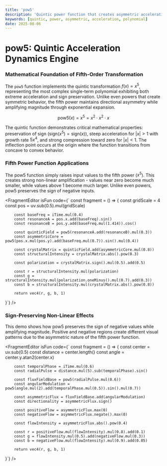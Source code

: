 ```yaml
---
title: 'pow5'
description: 'Quintic power function that creates asymmetric acceleration patterns through fifth-order polynomial transformation'
keywords: [quintic, power, asymmetric, acceleration, polynomial]
date: 2025-08-06
---
```



# pow5: Quintic Acceleration Dynamics Engine

### Mathematical Foundation of Fifth-Order Transformation

The `pow5` function implements the quintic transformation $f(x) = x^5$, representing the most complex single-term polynomial exhibiting both extreme acceleration and sign preservation. Unlike even powers that create symmetric behavior, the fifth power maintains directional asymmetry while amplifying magnitude through exponential expansion.

$$
\text{pow5}(x) = x^5 = x^2 \cdot x^2 \cdot x
$$

The quintic function demonstrates critical mathematical properties: preservation of sign ($\text{sign}(x^5) = \text{sign}(x)$), steep acceleration for $|x| > 1$ with growth rate $5x^4$, and strong compression toward zero for $|x| < 1$. The inflection point occurs at the origin where the function transitions from concave to convex behavior.

### Fifth Power Function Applications

The pow5 function simply raises input values to the fifth power ($x^5$). This creates strong non-linear amplification - values near zero become much smaller, while values above 1 become much larger. Unlike even powers, pow5 preserves the sign of negative inputs.

<FragmentEditor
        isFun
        code={`
const fragment = () => {
        const gridScale = 4
        const pos = uv.sub(0.5).mul(gridScale)

        const baseFreq = iTime.mul(0.4)
        const resonanceA = pos.x.add(baseFreq).sin()
        const resonanceB = pos.y.add(baseFreq.mul(1.414)).cos()

        const quinticField = pow5(resonanceA.add(resonanceB).mul(0.3))
        const asymmetricCore = pow5(pos.x.mul(pos.y).add(baseFreq.mul(0.7)).sin().mul(0.4))

        const crystalMatrix = quinticField.add(asymmetricCore.mul(0.8))
        const structuralIntensity = crystalMatrix.abs().pow(0.3)

        const polarization = crystalMatrix.sign().mul(0.5).add(0.5)

        const r = structuralIntensity.mul(polarization)
        const g = structuralIntensity.mul(polarization.oneMinus().mul(0.7).add(0.3))
        const b = structuralIntensity.mul(crystalMatrix.abs().pow(0.8))

        return vec4(r, g, b, 1)

}`}
/>

### Sign-Preserving Non-Linear Effects

This demo shows how pow5 preserves the sign of negative values while amplifying magnitude. Positive and negative regions create different visual patterns due to the asymmetric nature of the fifth power function.

<FragmentEditor
        isFun
        code={`
const fragment = () => {
        const center = uv.sub(0.5)
        const distance = center.length()
        const angle = center.y.atan2(center.x)

        const temporalPhase = iTime.mul(0.6)
        const radialPulse = distance.mul(5).sub(temporalPhase).sin()

        const fluxFieldBase = pow5(radialPulse.mul(0.6))
        const angularModulation = pow5(angle.mul(2).add(temporalPhase.mul(0.5)).sin().mul(0.7))

        const asymmetricFlux = fluxFieldBase.add(angularModulation)
        const directionality = asymmetricFlux.sign()

        const positiveFlow = asymmetricFlux.max(0)
        const negativeFlow = asymmetricFlux.negate().max(0)

        const flowIntensity = asymmetricFlux.abs().pow(0.4)

        const r = positiveFlow.mul(flowIntensity).mul(0.8).add(0.1)
        const g = flowIntensity.mul(0.5).add(negativeFlow.mul(0.3))
        const b = negativeFlow.mul(flowIntensity).mul(0.9).add(0.05)

        return vec4(r, g, b, 1)

}`}
/>
